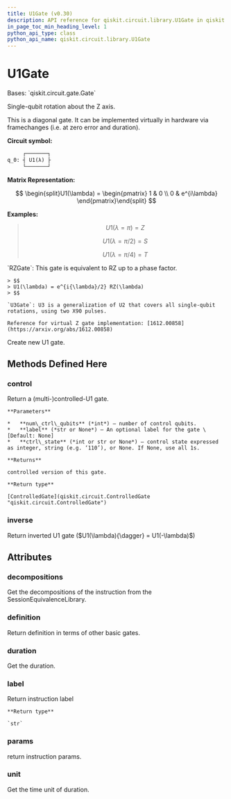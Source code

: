 ```yaml
---
title: U1Gate (v0.30)
description: API reference for qiskit.circuit.library.U1Gate in qiskit v0.30
in_page_toc_min_heading_level: 1
python_api_type: class
python_api_name: qiskit.circuit.library.U1Gate
---
```


# U1Gate

<Class id="qiskit.circuit.library.U1Gate" isDedicatedPage={true} github="https://github.com/qiskit/qiskit/tree/stable/0.18/qiskit/circuit/library/standard_gates/u1.py" signature="U1Gate(theta, label=None)" modifiers="class">
  Bases: `qiskit.circuit.gate.Gate`

  Single-qubit rotation about the Z axis.

  This is a diagonal gate. It can be implemented virtually in hardware via framechanges (i.e. at zero error and duration).

  **Circuit symbol:**

  ```python
       ┌───────┐
  q_0: ┤ U1(λ) ├
       └───────┘
  ```

  **Matrix Representation:**

$$
\begin{split}U1(\lambda) =
\begin{pmatrix}
1 & 0 \\
0 & e^{i\lambda}
\end{pmatrix}\end{split}
$$

  **Examples:**

  > $$
  > U1(\lambda = \pi) = Z
  > $$
  >
  > $$
  > U1(\lambda = \pi/2) = S
  > $$
  >
  > $$
  > U1(\lambda = \pi/4) = T
  > $$

  <Admonition title="See also" type="note">
    `RZGate`: This gate is equivalent to RZ up to a phase factor.

    > $$
    > U1(\lambda) = e^{i{\lambda}/2} RZ(\lambda)
    > $$

    `U3Gate`: U3 is a generalization of U2 that covers all single-qubit rotations, using two X90 pulses.

    Reference for virtual Z gate implementation: [1612.00858](https://arxiv.org/abs/1612.00858)
  </Admonition>

  Create new U1 gate.

  ## Methods Defined Here

  <span id="qiskit-circuit-library-u1gate-control" />

  ### control

  <Function id="qiskit.circuit.library.U1Gate.control" signature="U1Gate.control(num_ctrl_qubits=1, label=None, ctrl_state=None)">
    Return a (multi-)controlled-U1 gate.

    **Parameters**

    *   **num\_ctrl\_qubits** (*int*) – number of control qubits.
    *   **label** (*str or None*) – An optional label for the gate \[Default: None]
    *   **ctrl\_state** (*int or str or None*) – control state expressed as integer, string (e.g. ‘110’), or None. If None, use all 1s.

    **Returns**

    controlled version of this gate.

    **Return type**

    [ControlledGate](qiskit.circuit.ControlledGate "qiskit.circuit.ControlledGate")
  </Function>

  <span id="qiskit-circuit-library-u1gate-inverse" />

  ### inverse

  <Function id="qiskit.circuit.library.U1Gate.inverse" signature="U1Gate.inverse()">
    Return inverted U1 gate ($U1(\lambda){\dagger} = U1(-\lambda)$)
  </Function>

  ## Attributes

  ### decompositions

  <Attribute id="qiskit.circuit.library.U1Gate.decompositions">
    Get the decompositions of the instruction from the SessionEquivalenceLibrary.
  </Attribute>

  ### definition

  <Attribute id="qiskit.circuit.library.U1Gate.definition">
    Return definition in terms of other basic gates.
  </Attribute>

  ### duration

  <Attribute id="qiskit.circuit.library.U1Gate.duration">
    Get the duration.
  </Attribute>

  ### label

  <Attribute id="qiskit.circuit.library.U1Gate.label">
    Return instruction label

    **Return type**

    `str`
  </Attribute>

  ### params

  <Attribute id="qiskit.circuit.library.U1Gate.params">
    return instruction params.
  </Attribute>

  ### unit

  <Attribute id="qiskit.circuit.library.U1Gate.unit">
    Get the time unit of duration.
  </Attribute>
</Class>

